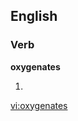 
==English==

===Verb===
'''oxygenates'''

# {{third-person singular of|[[oxygenate]]}}

[[vi:oxygenates]]
